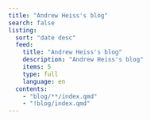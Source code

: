 ```yaml
---
title: "Andrew Heiss's blog"
search: false
listing:
  sort: "date desc"
  feed: 
    title: "Andrew Heiss's blog"
    description: "Andrew Heiss's blog"
    items: 5
    type: full
    language: en
  contents:
    - "blog/**/index.qmd"
    - "!blog/index.qmd"
---
```


